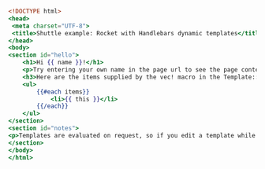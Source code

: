 ```handlebars templates/index.html.hbs
<!DOCTYPE html>
<head>
 <meta charset="UTF-8">
 <title>Shuttle example: Rocket with Handlebars dynamic templates</title>
</head>
<body>
<section id="hello">
    <h1>Hi {{ name }}!</h1>
    <p>Try entering your own name in the page url to see the page content change <a href="./your_name">./hello/edit_this_part_of_url</a></p>
    <h3>Here are the items supplied by the vec! macro in the Template::render context:</h3>
    <ul>
        {{#each items}}
            <li>{{ this }}</li>
        {{/each}}
    </ul>
</section>
<section id="notes">
<p>Templates are evaluated on request, so if you edit a template while running locally using <code>cargo shuttle run</code> there is no need to rebuild.</p>
</section>
</body>
</html>

```
